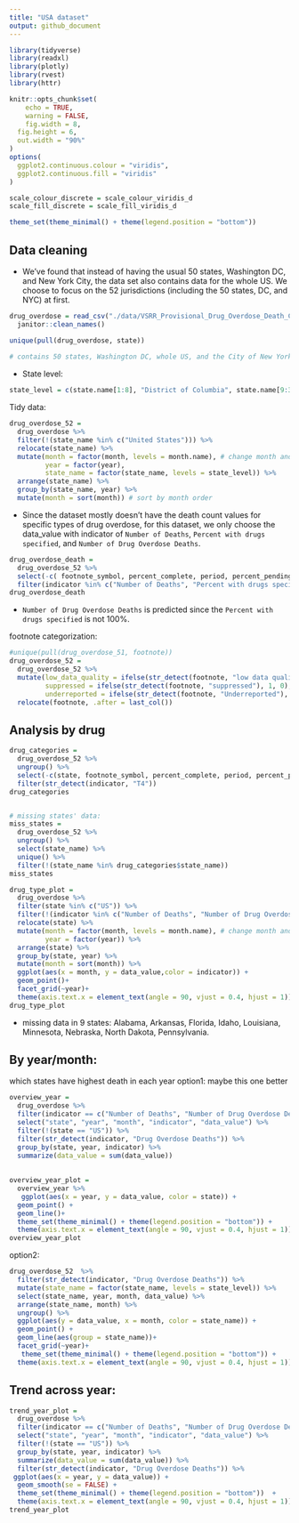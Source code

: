 ```yaml
---
title: "USA dataset"
output: github_document
---
```


```r
library(tidyverse)
library(readxl)
library(plotly)
library(rvest)
library(httr)

knitr::opts_chunk$set(
	echo = TRUE,
	warning = FALSE,
	fig.width = 8, 
  fig.height = 6,
  out.width = "90%"
)
options(
  ggplot2.continuous.colour = "viridis",
  ggplot2.continuous.fill = "viridis"
)

scale_colour_discrete = scale_colour_viridis_d
scale_fill_discrete = scale_fill_viridis_d

theme_set(theme_minimal() + theme(legend.position = "bottom"))
```

## Data cleaning

 - We've found that instead of having the usual 50 states, Washington DC, and New York City, the data set also contains data for the whole US. We choose to focus on the 52 jurisdictions (including the 50 states, DC, and NYC) at first.

```r
drug_overdose = read_csv("./data/VSRR_Provisional_Drug_Overdose_Death_Counts.csv") %>% 
  janitor::clean_names()

unique(pull(drug_overdose, state))
 
# contains 50 states, Washington DC, whole US, and the City of New York.
```

 - State level:  
```r
state_level = c(state.name[1:8], "District of Columbia", state.name[9:32],"New York City", state.name[33:50])
```

Tidy data:
```r
drug_overdose_52 = 
  drug_overdose %>% 
  filter(!(state_name %in% c("United States"))) %>% 
  relocate(state_name) %>% 
  mutate(month = factor(month, levels = month.name), # change month and year to factor
         year = factor(year),
         state_name = factor(state_name, levels = state_level)) %>% 
  arrange(state_name) %>% 
  group_by(state_name, year) %>% 
  mutate(month = sort(month)) # sort by month order
```

 - Since the dataset mostly doesn't have the death count values for specific types of drug overdose, for this dataset, we only choose the data_value with indicator of `Number of Deaths`, `Percent with drugs specified`, and `Number of Drug Overdose Deaths`.
 
```r
drug_overdose_death = 
  drug_overdose_52 %>% 
  select(-c( footnote_symbol, percent_complete, period, percent_pending_investigation, predicted_value)) %>% 
  filter(indicator %in% c("Number of Deaths", "Percent with drugs specified", "Number of Drug Overdose Deaths"))
drug_overdose_death
```
  - `Number of Drug Overdose Deaths` is predicted since the `Percent with drugs specified` is not 100%. 
  
  
footnote categorization: 
```r
#unique(pull(drug_overdose_51, footnote))
drug_overdose_52 = 
  drug_overdose_52 %>%
  mutate(low_data_quality = ifelse(str_detect(footnote, "low data quality"), 1, 0), # data_value not shown, predicted yes?
         suppressed = ifelse(str_detect(footnote, "suppressed"), 1, 0),
         underreported = ifelse(str_detect(footnote, "Underreported"), 1, 0)) %>% 
  relocate(footnote, .after = last_col())
```
  

## Analysis by drug 

```r
drug_categories = 
  drug_overdose_52 %>%
  ungroup() %>% 
  select(-c(state, footnote_symbol, percent_complete, period, percent_pending_investigation, footnote, predicted_value)) %>% 
  filter(str_detect(indicator, "T4"))
drug_categories


# missing states' data:
miss_states = 
  drug_overdose_52 %>% 
  ungroup() %>% 
  select(state_name) %>%
  unique() %>% 
  filter(!(state_name %in% drug_categories$state_name))
miss_states

drug_type_plot = 
  drug_overdose %>% 
  filter(state %in% c("US")) %>% 
  filter(!(indicator %in% c("Number of Deaths", "Number of Drug Overdose Deaths", "Percent with drugs specified")))%>% 
  relocate(state) %>% 
  mutate(month = factor(month, levels = month.name), # change month and year to factor
         year = factor(year)) %>% 
  arrange(state) %>% 
  group_by(state, year) %>% 
  mutate(month = sort(month)) %>% 
  ggplot(aes(x = month, y = data_value,color = indicator)) +
  geom_point()+
  facet_grid(~year)+
  theme(axis.text.x = element_text(angle = 90, vjust = 0.4, hjust = 1))
drug_type_plot


```
 - missing data in 9 states: Alabama, Arkansas, Florida, Idaho, Louisiana, Minnesota, Nebraska, North Dakota, Pennsylvania.
 
## By year/month: 

which states have highest death in each year
option1: maybe this one better
```r
overview_year = 
  drug_overdose %>% 
  filter(indicator == c("Number of Deaths", "Number of Drug Overdose Deaths")) %>% 
  select("state", "year", "month", "indicator", "data_value") %>% 
  filter(!(state == "US")) %>% 
  filter(str_detect(indicator, "Drug Overdose Deaths")) %>% 
  group_by(state, year, indicator) %>% 
  summarize(data_value = sum(data_value)) 
 
  
overview_year_plot = 
  overview_year %>% 
   ggplot(aes(x = year, y = data_value, color = state)) +
  geom_point() +
  geom_line()+
  theme_set(theme_minimal() + theme(legend.position = "bottom")) +
  theme(axis.text.x = element_text(angle = 90, vjust = 0.4, hjust = 1))
overview_year_plot
```

option2:
```r
drug_overdose_52  %>% 
  filter(str_detect(indicator, "Drug Overdose Deaths")) %>% 
  mutate(state_name = factor(state_name, levels = state_level)) %>% 
  select(state_name, year, month, data_value) %>% 
  arrange(state_name, month) %>% 
  ungroup() %>% 
  ggplot(aes(y = data_value, x = month, color = state_name)) +
  geom_point() +
  geom_line(aes(group = state_name))+
  facet_grid(~year)+
   theme_set(theme_minimal() + theme(legend.position = "bottom")) +
  theme(axis.text.x = element_text(angle = 90, vjust = 0.4, hjust = 1))
```
 
## Trend across year:
```r
trend_year_plot =
  drug_overdose %>% 
  filter(indicator == c("Number of Deaths", "Number of Drug Overdose Deaths")) %>% 
  select("state", "year", "month", "indicator", "data_value") %>% 
  filter(!(state == "US")) %>% 
  group_by(state, year, indicator) %>% 
  summarize(data_value = sum(data_value)) %>% 
  filter(str_detect(indicator, "Drug Overdose Deaths")) %>% 
 ggplot(aes(x = year, y = data_value)) +
  geom_smooth(se = FALSE) +
  theme_set(theme_minimal() + theme(legend.position = "bottom"))  +
  theme(axis.text.x = element_text(angle = 90, vjust = 0.4, hjust = 1))
trend_year_plot
```
 
 